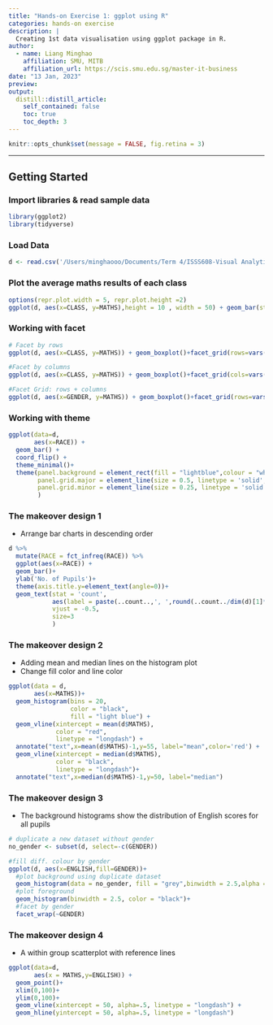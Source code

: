 ```yaml
---
title: "Hands-on Exercise 1: ggplot using R"
categories: hands-on exercise
description: |
  Creating 1st data visualisation using ggplot package in R.
author:
  - name: Liang Minghao
    affiliation: SMU, MITB
    affiliation_url: https://scis.smu.edu.sg/master-it-business
date: "13 Jan, 2023"
preview:
output:
  distill::distill_article:
    self_contained: false
    toc: true
    toc_depth: 3
---
```


```r
knitr::opts_chunk$set(message = FALSE, fig.retina = 3)
```
---

## Getting Started

### Import libraries & read sample data

```r
library(ggplot2)
library(tidyverse)
```

### Load Data

```r
d <- read.csv('/Users/minghaooo/Documents/Term 4/ISSS608-Visual Analytics/inclass-1/Exam_data.csv')
```

### Plot the average maths results of each class

```r
options(repr.plot.width = 5, repr.plot.height =2)
ggplot(d, aes(x=CLASS, y=MATHS),height = 10 , width = 50) + geom_bar(stat = "summary",fun = "mean")
```

### Working with facet

```r
# Facet by rows
ggplot(d, aes(x=CLASS, y=MATHS)) + geom_boxplot()+facet_grid(rows=vars(GENDER))

#Facet by columns
ggplot(d, aes(x=CLASS, y=MATHS)) + geom_boxplot()+facet_grid(cols=vars(GENDER))

#Facet Grid: rows + columns
ggplot(d, aes(x=GENDER, y=MATHS)) + geom_boxplot()+facet_grid(rows=vars(GENDER), cols=vars(CLASS))
```

### Working with theme

```r
ggplot(data=d, 
       aes(x=RACE)) +
  geom_bar() +
  coord_flip() +
  theme_minimal()+
  theme(panel.background = element_rect(fill = "lightblue",colour = "white"),
        panel.grid.major = element_line(size = 0.5, linetype = 'solid',colour = "white"), 
        panel.grid.minor = element_line(size = 0.25, linetype = 'solid',colour = "white")
        )
```

### The makeover design 1

-   Arrange bar charts in descending order

```r

d %>%
  mutate(RACE = fct_infreq(RACE)) %>%
  ggplot(aes(x=RACE)) + 
  geom_bar()+ 
  ylab('No. of Pupils')+
  theme(axis.title.y=element_text(angle=0))+
  geom_text(stat = 'count', 
            aes(label = paste(..count..,', ',round(..count../dim(d)[1]*100,digits=1), '%')),
            vjust = -0.5,
            size=3
            )
```

### The makeover design 2

-   Adding mean and median lines on the histogram plot
-   Change fill color and line color

```r
ggplot(data = d,
       aes(x=MATHS))+
  geom_histogram(bins = 20,
                 color = "black",
                 fill = "light blue") +
  geom_vline(xintercept = mean(d$MATHS),
             color = "red",
             linetype = "longdash") +
  annotate("text",x=mean(d$MATHS)-1,y=55, label="mean",color='red') +
  geom_vline(xintercept = median(d$MATHS),
             color = "black",
             linetype = "longdash")+
  annotate("text",x=median(d$MATHS)-1,y=50, label="median")
```

### The makeover design 3

-   The background histograms show the distribution of English scores for all pupils

```r
# duplicate a new dataset without gender
no_gender <- subset(d, select=-c(GENDER))

#fill diff. colour by gender
ggplot(d, aes(x=ENGLISH,fill=GENDER))+
  #plot background using duplicate dataset
  geom_histogram(data = no_gender, fill = "grey",binwidth = 2.5,alpha = 0.5)+
  #plot foreground
  geom_histogram(binwidth = 2.5, color = "black")+
  #facet by gender
  facet_wrap(~GENDER)
```

### The makeover design 4

-   A within group scatterplot with reference lines

```r
ggplot(data=d,
       aes(x = MATHS,y=ENGLISH)) +
  geom_point()+
  xlim(0,100)+
  ylim(0,100)+
  geom_vline(xintercept = 50, alpha=.5, linetype = "longdash") +
  geom_hline(yintercept = 50, alpha=.5, linetype = "longdash")
```
